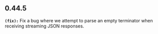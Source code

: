 ## 0.44.5
**`(fix):`** Fix a bug where we attempt to parse an empty terminator when receiving streaming JSON responses.

